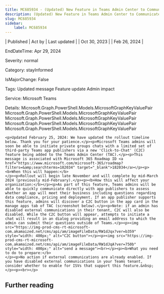 ```yaml
---
title: MC685934 - (Updated) New Feature in Teams Admin Center to Communicate with Third-Party App Publishers via Teams
description: (Updated) New Feature in Teams Admin Center to Communicate with Third-Party App Publishers via Teams
slug: MC685934
sidebar:
    label: MC685934
---
```



| Published | Act by | Last updated |
| Oct 30, 2023 |  | Feb 26, 2024 |

EndDateTime: Apr 29, 2024

Severity: normal

Category: stayInformed

IsMajorChange: False

Tags: Updated message Feature update Admin impact

Service: Microsoft Teams

Details: Microsoft.Graph.PowerShell.Models.MicrosoftGraphKeyValuePair Microsoft.Graph.PowerShell.Models.MicrosoftGraphKeyValuePair Microsoft.Graph.PowerShell.Models.MicrosoftGraphKeyValuePair Microsoft.Graph.PowerShell.Models.MicrosoftGraphKeyValuePair Microsoft.Graph.PowerShell.Models.MicrosoftGraphKeyValuePair

```
<p>Updated February 25, 2024: We have updated the rollout timeline below. Thank you for your patience.</p><p>Microsoft Teams admins will soon be able to initiate private groups chats with a limited set of third-party Teams app publishers via a new 'Click-to-Chat' (C2C) feature being added to the Teams Admin Center (TAC).</p><p>This message is associated with Microsoft 365 Roadmap ID <a href="https://www.microsoft.com/microsoft-365/roadmap?filters=&amp;searchterms=182034" target="_blank">182034</a></p><p><b>When this will happen:</b>
</p><p>Rollout will begin late November and will complete by mid-March 2024 (previously mid-February).</p><p><b>How this will affect your organization:</b></p><p>As part of this feature, Teams admins will be able to quickly communicate directly with app publishers to assess whether an app will meet their business including questions regarding data compliance, pricing and deployment. If an app publisher supports this feature, admins will discover a C2C button in the app card in the manage apps tab of TAC (screenshot below).</p><p>Note: if an admin has disabled external communications in their tenant, C2C will also be disabled. While the C2C button will appear, attempts to initiate a chat will result in an dialog providing an email address to which the admin can submit their questions outside of Teams.</p><p><img src="https://img-prod-cms-rt-microsoft-com.akamaized.net/cms/api/am/imageFileData/RW1dJqx?ver=b359" style="width: 400px;" alt="C2C button"></p><p><img src="https://img-prod-cms-rt-microsoft-com.akamaized.net/cms/api/am/imageFileData/RW1dJqA?ver=750b" style="width: 400px;" alt="send a message"><br></p><p><b>What you need to do to prepare:</b>
</p><p>No action if external communications are already enabled. If you have disabled external communications in your Teams tenant, consider whether to enable for ISVs that support this feature.&nbsp;</p><p><br></p>
```

## Further reading
